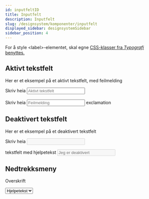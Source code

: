 ```yaml
---
id: inputfeltID
title: Inputfelt
description: Inputfelt
slug: /designsystem/komponenter/inputfelt
displayed_sidebar: designsystemSidebar
sidebar_position: 4
---
```


For å style <label\>-elementet, skal egne
[CSS-klasser fra _Typografi_ benyttes.](../designTokens/typography.mdx#label)

## Aktivt tekstfelt

Her er et eksempel på et aktivt tekstfelt, med feilmelding

<div class="input__text-container">
    <label class="input--label" for="textField">Skriv heia </label>
    <input class="input" type="text" id="textField" placeholder="Aktivt tekstfelt"/>
</div>
<br/>

<div class="input__text-container">
<label class="input__error--label" for="textFieldInvalid">Skriv heia </label>
<input class="input input__error" type="text" id="textFieldInvalid" placeholder="Feilmelding" required/>
<span class="material-symbols-outlined exclamation">exclamation</span>
</div>

## Deaktivert tekstfelt

Her er et eksempel på et deaktivert tekstfelt

<label class="input--label" for="disabledTextField">Skriv heia </label>
<input class="input input__disabled" type="text" id="disabledTextField" disabled/><br/>

<label class="input--label" for="disabledTextField">tekstfelt med hjelpetekst </label>
<input class="input input__disabled" type="text" id="disabledTextField" disabled placeholder="Jeg er deaktivert"/>

## Nedtrekksmeny

<label for="dropdown">Overskrift </label><br/>

<select class="dropdown" name="dropdown" id="dropdown">
    <option value="" disabled selected>Hjelpetekst</option>
    <option value="eiendom">Eiendom</option>
    <option value="til lands">Til lands</option>
    <option value="til sjøs">Til sjøs</option>
</select>